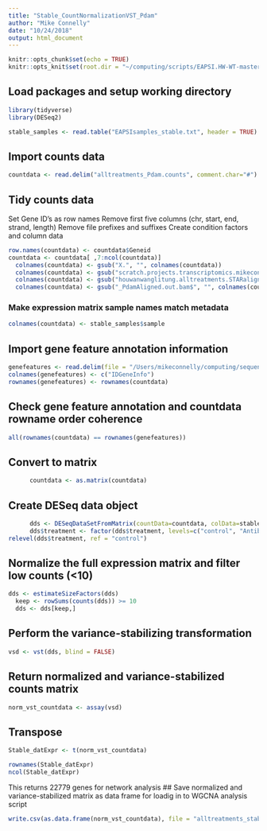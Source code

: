 ```yaml
---
title: "Stable_CountNormalizationVST_Pdam"
author: "Mike Connelly"
date: "10/24/2018"
output: html_document
---
```


```r
knitr::opts_chunk$set(echo = TRUE)
knitr::opts_knit$set(root.dir = "~/computing/scripts/EAPSI.HW-WT-master/")
```
## Load packages and setup working directory
```r
library(tidyverse)
library(DESeq2)
```
```r
stable_samples <- read.table("EAPSIsamples_stable.txt", header = TRUE)
```
## Import counts data 
```r
countdata <- read.delim("alltreatments_Pdam.counts", comment.char="#")
```
## Tidy counts data
  Set Gene ID's as row names
  Remove first five columns (chr, start, end, strand, length)
  Remove file prefixes and suffixes
  Create condition factors and column data
```r
row.names(countdata) <- countdata$Geneid
countdata <- countdata[ ,7:ncol(countdata)]
  colnames(countdata) <- gsub("X.", "", colnames(countdata))
  colnames(countdata) <- gsub("scratch.projects.transcriptomics.mikeconnelly.sequences.EAPSI.", "", colnames(countdata))
  colnames(countdata) <- gsub("houwanwanglitung.alltreatments.STARalign_Pdam.", "", colnames(countdata))
  colnames(countdata) <- gsub("_PdamAligned.out.bam$", "", colnames(countdata))
```
### Make expression matrix sample names match metadata
```r
colnames(countdata) <- stable_samples$sample
```
## Import gene feature annotation information
```r
genefeatures <- read.delim(file = "/Users/mikeconnelly/computing/sequences/genomes/coral/pocillopora/pdam_genome_IDsnotes7.gff", header = F)
colnames(genefeatures) <- c("IDGeneInfo")
rownames(genefeatures) <- rownames(countdata)
```
## Check gene feature annotation and countdata rowname order coherence
```r
all(rownames(countdata) == rownames(genefeatures))
```
## Convert to matrix
```r
      countdata <- as.matrix(countdata)
```
## Create DESeq data object
```r
      dds <- DESeqDataSetFromMatrix(countData=countdata, colData=stable_samples, design= ~treatment + genotype)
      dds$treatment <- factor(dds$treatment, levels=c("control", "Antibiotics", "Heat", "LPS", "Antibiotics.Heat", "Antibiotics.Heat.LPS"))
relevel(dds$treatment, ref = "control")
```
## Normalize the full expression matrix and filter low counts (<10)
```r
dds <- estimateSizeFactors(dds)
  keep <- rowSums(counts(dds)) >= 10
  dds <- dds[keep,]
```
## Perform the variance-stabilizing transformation
```r
vsd <- vst(dds, blind = FALSE)
```
## Return normalized and variance-stabilized counts matrix
```r
norm_vst_countdata <- assay(vsd)
```
## Transpose
```r
Stable_datExpr <- t(norm_vst_countdata)
```
```r
rownames(Stable_datExpr)
ncol(Stable_datExpr)
```
This returns 22779 genes for network analysis
## Save normalized and variance-stabilized matrix as data frame for loadig in to WGCNA analysis script
```r
write.csv(as.data.frame(norm_vst_countdata), file = "alltreatments_stable.norm.vst.counts.csv")
```

